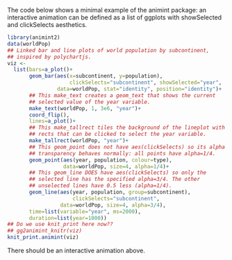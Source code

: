 The code below shows a minimal example of the animint package: an
interactive animation can be defined as a list of ggplots with
showSelected and clickSelects aesthetics.

```r
library(animint2)
data(worldPop)
## Linked bar and line plots of world population by subcontinent,
## inspired by polychartjs.
viz <-
  list(bars=a_plot()+
       geom_bar(aes(x=subcontinent, y=population),
                    clickSelects="subcontinent", showSelected="year",
                data=worldPop, stat="identity", position="identity")+
       ## This make_text creates a geom_text that shows the current
       ## selected value of the year variable.
       make_text(worldPop, 1, 3e6, "year")+
       coord_flip(),
       lines=a_plot()+
       ## This make_tallrect tiles the background of the lineplot with
       ## rects that can be clicked to select the year variable.
       make_tallrect(worldPop, "year")+
       ## This geom_point does not have aes(clickSelects) so its alpha
       ## transparency behaves normally: all points have alpha=1/4.
       geom_point(aes(year, population, colour=type),
                  data=worldPop, size=4, alpha=1/4)+
       ## This geom_line DOES have aes(clickSelects) so only the
       ## selected line has the specified alpha=3/4. The other
       ## unselected lines have 0.5 less (alpha=1/4).
       geom_line(aes(year, population, group=subcontinent),
                     clickSelects="subcontinent",
                 data=worldPop, size=4, alpha=3/4),
       time=list(variable="year", ms=2000),
       duration=list(year=1000))
## Do we use knit_print here now??
## gg2animint_knitr(viz)
knit_print.animint(viz)
```

There should be an interactive animation above.
